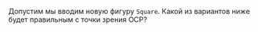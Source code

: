 Допустим мы вводим новую фигуру `Square`. Какой из вариантов ниже будет правильным с точки зрения OCP?
